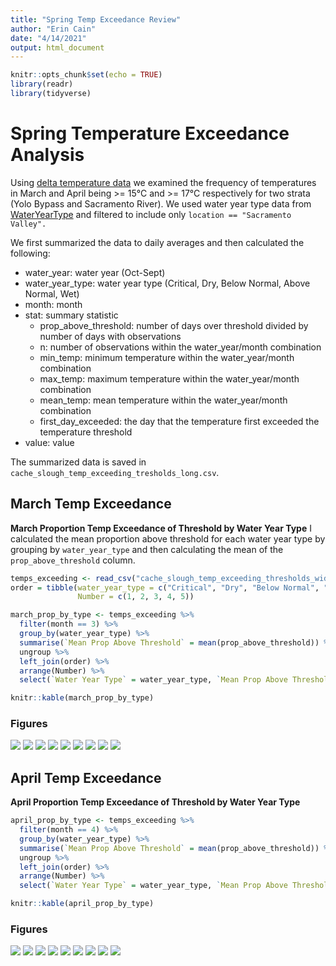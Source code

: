 ```yaml
---
title: "Spring Temp Exceedance Review"
author: "Erin Cain"
date: "4/14/2021"
output: html_document
---
```


```r
knitr::opts_chunk$set(echo = TRUE)
library(readr)
library(tidyverse)
```

# Spring Temperature Exceedance Analysis

Using [delta temperature data](https://github.com/CSAMP/delta-secchi-temperature-data) we examined the frequency of temperatures in March and April being >= 15°C and >= 17°C respectively for two strata (Yolo Bypass and Sacramento River). We used water year type data from [WaterYearType](https://github.com/FlowWest/waterYearType) and filtered to include only `location == "Sacramento Valley".`

We first summarized the data to daily averages and then calculated the following:

* water_year: water year (Oct-Sept)
* water_year_type: water year type (Critical, Dry, Below Normal, Above Normal, Wet)
* month: month
* stat: summary statistic 
  * prop_above_threshold: number of days over threshold divided by number of days with observations
  * n: number of observations within the water_year/month combination
  * min_temp: minimum temperature within the water_year/month combination
  * max_temp: maximum temperature within the water_year/month combination
  * mean_temp: mean temperature within the water_year/month combination
  * first_day_exceeded: the day that the temperature first exceeded the temperature threshold
* value: value

The summarized data is saved in `cache_slough_temp_exceeding_tresholds_long.csv`.




## March Temp Exceedance 

**March Proportion Temp Exceedance of Threshold by Water Year Type**
I calculated the mean proportion above threshold for each water year type by grouping by `water_year_type` and then calculating the mean of the  `prop_above_threshold` column.

```r
temps_exceeding <- read_csv("cache_slough_temp_exceeding_thresholds_wide.csv")
order = tibble(water_year_type = c("Critical", "Dry", "Below Normal", "Above Normal", "Wet"),
               Number = c(1, 2, 3, 4, 5)) 

march_prop_by_type <- temps_exceeding %>% 
  filter(month == 3) %>% 
  group_by(water_year_type) %>% 
  summarise(`Mean Prop Above Threshold` = mean(prop_above_threshold)) %>% 
  ungroup %>%
  left_join(order) %>% 
  arrange(Number) %>%
  select(`Water Year Type` = water_year_type, `Mean Prop Above Threshold`)  %>% na.omit  

knitr::kable(march_prop_by_type)
```

### Figures 

![](figures/temp-exceedenceMarch2001.jpg)
![](figures/temp-exceedenceMarch2002.jpg)
![](figures/temp-exceedenceMarch2003.jpg)
![](figures/temp-exceedenceMarch2005.jpg)
![](figures/temp-exceedenceMarch2007.jpg)
![](figures/temp-exceedenceMarch2010.jpg)
![](figures/temp-exceedenceMarch2013.jpg)
![](figures/temp-exceedenceMarch2015.jpg)
![](figures/temp-exceedenceMarch2019.jpg)

## April Temp Exceedance

**April Proportion Temp Exceedance of Threshold by Water Year Type**

```r
april_prop_by_type <- temps_exceeding %>% 
  filter(month == 4) %>% 
  group_by(water_year_type) %>% 
  summarise(`Mean Prop Above Threshold` = mean(prop_above_threshold)) %>% 
  ungroup %>%
  left_join(order) %>% 
  arrange(Number) %>%
  select(`Water Year Type` = water_year_type, `Mean Prop Above Threshold`)  %>% na.omit    

knitr::kable(april_prop_by_type)
```

### Figures 


![](figures/temp-exceedenceApril1997.jpg)
![](figures/temp-exceedenceApril2002.jpg)
![](figures/temp-exceedenceApril2007.jpg)
![](figures/temp-exceedenceApril2008.jpg)
![](figures/temp-exceedenceApril2009.jpg)
![](figures/temp-exceedenceApril2013.jpg)
![](figures/temp-exceedenceApril2014.jpg)
![](figures/temp-exceedenceApril2015.jpg)
![](figures/temp-exceedenceApril2019.jpg)
